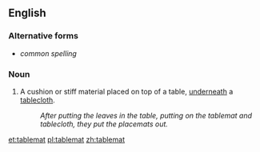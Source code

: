 ==English==

===Alternative forms===
* {{l|en|table mat}} ''common spelling''

===Noun===
{{en-noun}}

# {{lb|en|rare}} A cushion or stiff material placed on top of a table, [[underneath]] a [[tablecloth]].
#: ''After putting the leaves in the table, putting on the tablemat and tablecloth, they put the placemats out.''

[[et:tablemat]]
[[pl:tablemat]]
[[zh:tablemat]]